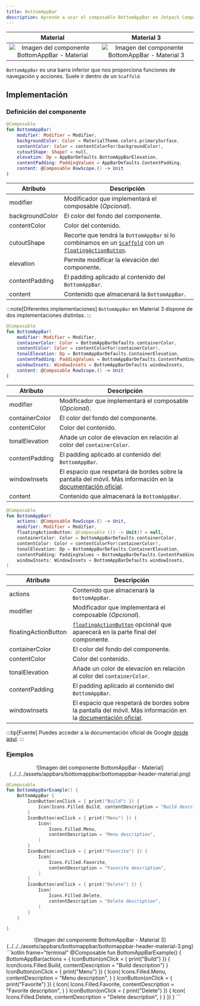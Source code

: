 ```yaml
---
title: BottomAppBar
description: Aprende a usar el composable BottomAppBar en Jetpack Compose.
---
```



| Material| Material 3| 
| :----------------: | :------: |
![Imagen del componente BottomAppBar - Material](../../../assets/appbars/bottomappbar/bottomappbar-header-material.png)|![Imagen del componente BottomAppBar - Material 3](../../../assets/appbars/bottomappbar/bottomappbar-header-material-3.png)

`BottomAppBar` es una barra inferior que nos proporciona funciones de navegación y acciones. Suele ir dentro de un `Scaffold`.

## Implementación

### Definición del componente

<Tabs>
<TabItem label="Material">

```kotlin frame="terminal"
@Composable
fun BottomAppBar(
    modifier: Modifier = Modifier,
    backgroundColor: Color = MaterialTheme.colors.primarySurface,
    contentColor: Color = contentColorFor(backgroundColor),
    cutoutShape: Shape? = null,
    elevation: Dp = AppBarDefaults.BottomAppBarElevation,
    contentPadding: PaddingValues = AppBarDefaults.ContentPadding,
    content: @Composable RowScope.() -> Unit
)
```

Atributo | Descripción
------ | -----------
modifier | Modificador que implementará el composable (_Opcional_).
backgroundColor | El color del fondo del componente.
contentColor | Color del contenido.
cutoutShape | Recorte que tendrá la `BottomAppBar` si lo combinamos en un [`Scaffold`]() con un [`floatingActionButton`](/buttons/floating-action-button/).
elevation | Permite modificar la elevación del componente.
contentPadding | El padding aplicado al contenido del `BottomAppBar`.
content | Contenido que almacenará la `BottomAppBar`.

</TabItem>

<TabItem label="Material 3">

:::note[Diferentes implementaciones]
`BottomAppBar` en Material 3 dispone de dos implementaciones distintas.
:::

```kotlin frame="terminal"
@Composable
fun BottomAppBar(
    modifier: Modifier = Modifier,
    containerColor: Color = BottomAppBarDefaults.containerColor,
    contentColor: Color = contentColorFor(containerColor),
    tonalElevation: Dp = BottomAppBarDefaults.ContainerElevation,
    contentPadding: PaddingValues = BottomAppBarDefaults.ContentPadding,
    windowInsets: WindowInsets = BottomAppBarDefaults.windowInsets,
    content: @Composable RowScope.() -> Unit
) 
```

Atributo | Descripción
------ | -----------
modifier | Modificador que implementará el composable (_Opcional_).
containerColor | El color del fondo del componente.
contentColor | Color del contenido.
tonalElevation | Añade un color de elevacíon en relación al color del `containerColor`.
contentPadding | El padding aplicado al contenido del `BottomAppBar`.
windowInsets | El espacio que respetará de bordes sobre la pantalla del móvil. Más información en la [documentación oficial](https://developer.android.com/jetpack/compose/layouts/insets?hl=es-419).
content | Contenido que almacenará la `BottomAppBar`.

```kotlin frame="terminal"
@Composable
fun BottomAppBar(
    actions: @Composable RowScope.() -> Unit,
    modifier: Modifier = Modifier,
    floatingActionButton: @Composable (() -> Unit)? = null,
    containerColor: Color = BottomAppBarDefaults.containerColor,
    contentColor: Color = contentColorFor(containerColor),
    tonalElevation: Dp = BottomAppBarDefaults.ContainerElevation,
    contentPadding: PaddingValues = BottomAppBarDefaults.ContentPadding,
    windowInsets: WindowInsets = BottomAppBarDefaults.windowInsets,
)
```

Atributo | Descripción
------ | -----------
actions | Contenido que almacenará la `BottomAppBar`.
modifier | Modificador que implementará el composable (_Opcional_).
floatingActionButton | [`floatingActionButton`](/buttons/floating-action-button/) opcional que aparecerá en la parte final del componente.
containerColor | El color del fondo del componente.
contentColor | Color del contenido.
tonalElevation | Añade un color de elevacíon en relación al color del `containerColor`.
contentPadding | El padding aplicado al contenido del `BottomAppBar`.
windowInsets | El espacio que respetará de bordes sobre la pantalla del móvil. Más información en la [documentación oficial](https://developer.android.com/jetpack/compose/layouts/insets?hl=es-419).
</TabItem>
</Tabs>


:::tip[Fuente]
Puedes acceder a la documentación oficial de Google
[desde aquí](https://developer.android.com/reference/kotlin/androidx/compose/runtime/package-summary).
:::

### Ejemplos

<Tabs>
<TabItem label="Material">

<center>![Imagen del componente BottomAppBar - Material](../../../assets/appbars/bottomappbar/bottomappbar-header-material.png)</center>

```kotlin frame="terminal"
@Composable
fun BottomAppBarExample() {
    BottomAppBar {
        IconButton(onClick = { print("Build") }) {
            Icon(Icons.Filled.Build, contentDescription = "Build description")
        }
        IconButton(onClick = { print("Menu") }) {
            Icon(
                Icons.Filled.Menu,
                contentDescription = "Menu description",
            )
        }
        IconButton(onClick = { print("Favorite") }) {
            Icon(
                Icons.Filled.Favorite,
                contentDescription = "Favorite description",
            )
        }
        IconButton(onClick = { print("Delete") }) {
            Icon(
                Icons.Filled.Delete,
                contentDescription = "Delete description",
            )
        }
    }

}
```

</TabItem>
<TabItem label="Material 3">

<center>![Imagen del componente BottomAppBar - Material 3](../../../assets/appbars/bottomappbar/bottomappbar-header-material-3.png)</center>
```kotlin frame="terminal"
@Composable
fun BottomAppBarExample() {
    BottomAppBar(actions = {
        IconButton(onClick = { print("Build") }) {
            Icon(Icons.Filled.Build, contentDescription = "Build description")
        }
        IconButton(onClick = { print("Menu") }) {
            Icon(
                Icons.Filled.Menu,
                contentDescription = "Menu description",
            )
        }
        IconButton(onClick = { print("Favorite") }) {
            Icon(
                Icons.Filled.Favorite,
                contentDescription = "Favorite description",
            )
        }
        IconButton(onClick = { print("Delete") }) {
            Icon(
                Icons.Filled.Delete,
                contentDescription = "Delete description",
            )
        }
    })
}
```

</TabItem>
</Tabs>

